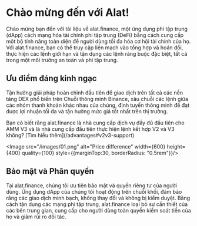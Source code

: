 
# Chào mừng đến với Alat!

Chào mừng bạn đến với tài liệu về alat.finance, một ứng dụng phi tập trung (dApp) cách mạng hóa tài chính phi tập trung (DeFi) bằng cách cung cấp một bộ tính năng toàn diện để người dùng tối đa hóa cơ hội tài chính của họ. Với alat.finance, bạn có thể truy cập liền mạch vào tổng hợp và hoán đổi, thực hiện các lệnh giới hạn và tận dụng các lệnh ràng buộc đặc biệt, tất cả trong một môi trường an toàn và phi tập trung.


## Ưu điểm đáng kinh ngạc
Tận hưởng giải pháp hoàn chỉnh đầu tiên để giao dịch trên tất cả các nền tảng DEX phổ biến trên Chuỗi thông minh Binance, xâu chuỗi các lệnh giữa các nhóm thanh khoản khác nhau của chúng, định tuyến thông minh để đạt được lợi nhuận tối đa và tận hưởng mức giá tốt nhất trên thị trường.


<Callout>
Bạn có biết rằng alat.finance là nhà cung cấp dịch vụ đầy đủ đầu tiên cho AMM V3 và là nhà cung cấp đầu tiên thực hiện lệnh kết hợp V2 và V3 không? [Tìm hiểu thêm](/advantages#v2v3-support)
</Callout>

<Image src="/images/01.png" alt="Price difference" width={600} height={400} quality={100} style={{marginTop:30, borderRadius: "0.5rem"}}/>

## Bảo mật và Phân quyền

Tại alat.finance, chúng tôi ưu tiên bảo mật và quyền riêng tư của người dùng. Ứng dụng dApp của chúng tôi hoạt động trên chuỗi khối, đảm bảo rằng các giao dịch minh bạch, không thay đổi và không bị kiểm duyệt. Bằng cách tận dụng các mạng phi tập trung, alat.finance loại bỏ sự cần thiết của các bên trung gian, cung cấp cho người dùng toàn quyền kiểm soát tiền của họ và giảm rủi ro đối tác.